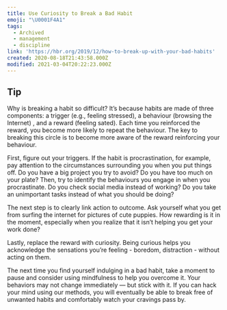 ```yaml
---
title: Use Curiosity to Break a Bad Habit
emoji: "\U0001F4A1"
tags:
  - Archived
  - management
  - discipline
link: 'https://hbr.org/2019/12/how-to-break-up-with-your-bad-habits'
created: 2020-08-18T21:43:58.000Z
modified: 2021-03-04T20:22:23.000Z
---
```


## Tip

Why is breaking a habit so difficult? It’s because habits are made of three components: <Box>a trigger (e.g., feeling stressed)</Box>, <Box>a behaviour (browsing the Internet)</Box> , and <Box>a reward (feeling sated)</Box>. Each time you reinforced the reward, you become more likely to repeat the behaviour. The key to breaking this circle is to become more aware of the reward reinforcing your behaviour.

First, <Highlight>figure out your triggers</Highlight>. If the habit is procrastination, for example, pay attention to the circumstances surrounding you when you put things off. Do you have a big project you try to avoid? Do you have too much on your plate? Then, try to identify the behaviours you engage in when you procrastinate. Do you check social media instead of working? Do you take an unimportant tasks instead of what you should be doing?

The next step is to <Highlight>clearly link action to outcome</Highlight>. Ask yourself what you get from surfing the internet for pictures of cute puppies. How rewarding is it in the moment, especially when you realize that it isn’t helping you get your work done?

Lastly, <Highlight>replace the reward with curiosity</Highlight>. Being curious helps you acknowledge the sensations you’re feeling - boredom, distraction - without acting on them.

The next time you find yourself indulging in a bad habit, take a moment to pause and consider using mindfulness to help you overcome it. <Highlight>Your behaviors may not change immediately — but stick with it</Highlight>. If you can hack your mind using our methods, you will eventually be able to break free of unwanted habits and comfortably watch your cravings pass by.

